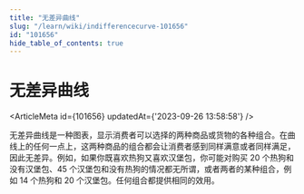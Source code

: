 ```yaml
---
title: "无差异曲线"
slug: "/learn/wiki/indifferencecurve-101656"
id: "101656"
hide_table_of_contents: true
---
```



# 无差异曲线

<ArticleMeta id={101656} updatedAt={'2023-09-26 13:58:58'} />
<div className='border-solid border-b border-t-0 my-4 border-[var(--ifm-color-gray-300)]' />

无差异曲线是一种图表，显示消费者可以选择的两种商品或货物的各种组合。在曲线上的任何一点上，这两种商品的组合都会让消费者感到同样满意或者同样满足，因此无差异。例如，如果你既喜欢热狗又喜欢汉堡包，你可能对购买 20 个热狗和没有汉堡包、45 个汉堡包和没有热狗的情况都无所谓，或者两者的某种组合，例如 14 个热狗和 20 个汉堡包。任何组合都提供相同的效用。
